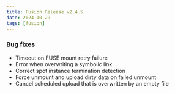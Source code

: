 ```yaml
---
title: Fusion Release v2.4.5
date: 2024-10-29
tags: [fusion]
---
```


### Bug fixes

- Timeout on FUSE mount retry failure
- Error when overwriting a symbolic link
- Correct spot instance termination detection
- Force unmount and upload dirty data on failed unmount
- Cancel scheduled upload that is overwritten by an empty file
